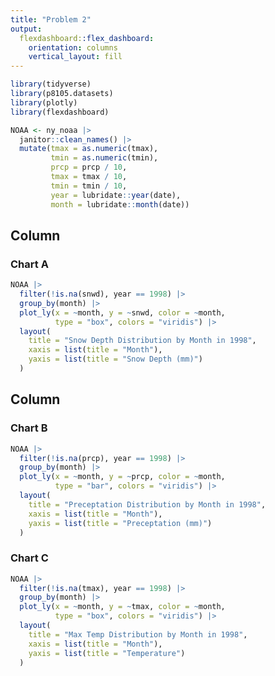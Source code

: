 ```yaml
---
title: "Problem 2"
output: 
  flexdashboard::flex_dashboard:
    orientation: columns
    vertical_layout: fill
---
```


```r
library(tidyverse)
library(p8105.datasets)
library(plotly)
library(flexdashboard)
```

```r
NOAA <- ny_noaa |>
  janitor::clean_names() |>
  mutate(tmax = as.numeric(tmax),
         tmin = as.numeric(tmin),
         prcp = prcp / 10,
         tmax = tmax / 10,
         tmin = tmin / 10,
         year = lubridate::year(date),
         month = lubridate::month(date))
```

Column {data-width=650}
-----------------------------------------------------------------------

### Chart A

```r
NOAA |>
  filter(!is.na(snwd), year == 1998) |>
  group_by(month) |>
  plot_ly(x = ~month, y = ~snwd, color = ~month, 
          type = "box", colors = "viridis") |>
  layout(
    title = "Snow Depth Distribution by Month in 1998",
    xaxis = list(title = "Month"),
    yaxis = list(title = "Snow Depth (mm)")
  )
```

Column {data-width=350}
-----------------------------------------------------------------------

### Chart B

```r
NOAA |>
  filter(!is.na(prcp), year == 1998) |>
  group_by(month) |>
  plot_ly(x = ~month, y = ~prcp, color = ~month,
          type = "bar", colors = "viridis") |>
  layout(
    title = "Preceptation Distribution by Month in 1998",
    xaxis = list(title = "Month"),
    yaxis = list(title = "Preceptation (mm)")
  )
```

### Chart C

```r
NOAA |>
  filter(!is.na(tmax), year == 1998) |>
  group_by(month) |>
  plot_ly(x = ~month, y = ~tmax, color = ~month,
          type = "box", colors = "viridis") |>
  layout(
    title = "Max Temp Distribution by Month in 1998",
    xaxis = list(title = "Month"),
    yaxis = list(title = "Temperature")
  )
```


